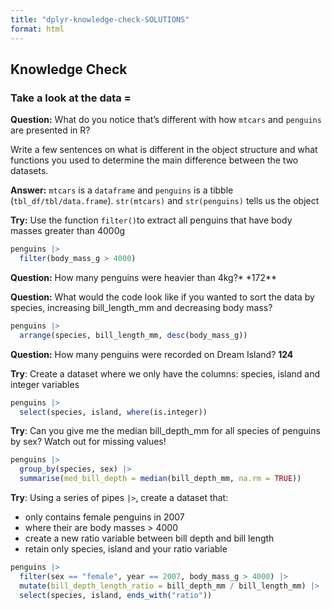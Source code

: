 ```yaml
---
title: "dplyr-knowledge-check-SOLUTIONS"
format: html
---
```


## Knowledge Check

### Take a look at the data =

**Question:** What do you notice that's different with how `mtcars` and `penguins` are presented in R? 

Write a few sentences on what is different in the object structure and what functions you used to determine the main difference between the two datasets.

**Answer:** `mtcars` is a `dataframe` and `penguins` is a tibble (`tbl_df/tbl/data.frame`). `str(mtcars)` and `str(penguins)` tells us the object

**Try:** Use the function `filter()`to extract all penguins that have body masses greater than 4000g 

```r
penguins |> 
  filter(body_mass_g > 4000)
```

**Question:** How many penguins were heavier than 4kg?* *172**

**Question:** What would the code look like if you wanted to sort the data by species, increasing bill_length_mm and decreasing body mass? 

```r
penguins |> 
  arrange(species, bill_length_mm, desc(body_mass_g))
```

**Question:** How many penguins were recorded on Dream Island? **124**

**Try**: Create a dataset where we only have the columns: species, island and integer variables

```r
penguins |> 
  select(species, island, where(is.integer))
```

**Try**: Can you give me the median bill_depth_mm for all species of penguins by sex? Watch out for missing values!

```r
penguins |> 
  group_by(species, sex) |> 
  summarise(med_bill_depth = median(bill_depth_mm, na.rm = TRUE))
```

**Try**: Using a series of pipes `|>`, create a dataset that: 

- only contains female penguins in 2007
- where their are body masses > 4000
- create a new ratio variable between bill depth and bill length
- retain only species, island and your ratio variable

```r
penguins |> 
  filter(sex == "female", year == 2007, body_mass_g > 4000) |> 
  mutate(bill_depth_length_ratio = bill_depth_mm / bill_length_mm) |> 
  select(species, island, ends_with("ratio"))
```

